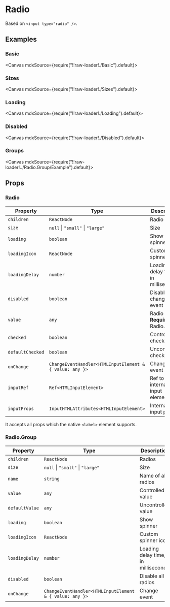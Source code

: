 
<Meta title="Forms/Radio" />

# Radio

Based on `<input type="radio" />`.

## Examples

### Basic

<Canvas mdxSource={require("!!raw-loader!./Basic").default}>
  <Story id="examples-radio--basic" />
</Canvas>

### Sizes

<Canvas mdxSource={require("!!raw-loader!./Sizes").default}>
  <Story id="examples-radio--sizes" />
</Canvas>

### Loading

<Canvas mdxSource={require("!!raw-loader!./Loading").default}>
  <Story id="examples-radio--loading" />
</Canvas>

### Disabled

<Canvas mdxSource={require("!!raw-loader!./Disabled").default}>
  <Story id="examples-radio--disabled" />
</Canvas>

### Groups

<Canvas mdxSource={require("!!raw-loader!../Radio.Group/Example").default}>
  <Story id="examples-radio-group--example" />
</Canvas>

## Props

### Radio

| Property         | Type                                                    | Description                              |
| ---------------- | ------------------------------------------------------- | ---------------------------------------- |
| `children`       | `ReactNode`                                             | Radio label                              |
| `size`           | `null` \| `"small"` \| `"large"`                        | Size                                     |
| `loading`        | `boolean`                                               | Show spinner                             |
| `loadingIcon`    | `ReactNode`                                             | Custom spinner icon                      |
| `loadingDelay`   | `number`                                                | Loading delay time, in milliseconds      |
| `disabled`       | `boolean`                                               | Disable change event                     |
| `value`          | `any`                                                   | Radio value. **Required** in Radio.Group |
| `checked`        | `boolean`                                               | Controlled checked                       |
| `defaultChecked` | `boolean`                                               | Uncontrolled checked                     |
| `onChange`       | `ChangeEventHandler<HTMLInputElement & { value: any }>` | Change event                             |
| `inputRef`       | `Ref<HTMLInputElement>`                                 | Ref to internal input element            |
| `inputProps`     | `InputHTMLAttributes<HTMLInputElement>`                 | Internal input props                     |

It accepts all props which the native `<label>` element supports.

### Radio.Group

| Property       | Type                                                    | Description                         |
| -------------- | ------------------------------------------------------- | ----------------------------------- |
| `children`     | `ReactNode`                                             | Radios                              |
| `size`         | `null` \| `"small"` \| `"large"`                        | Size                                |
| `name`         | `string`                                                | Name of all radios                  |
| `value`        | `any`                                                   | Controlled value                    |
| `defaultValue` | `any`                                                   | Uncontrolled value                  |
| `loading`      | `boolean`                                               | Show spinner                        |
| `loadingIcon`  | `ReactNode`                                             | Custom spinner icon                 |
| `loadingDelay` | `number`                                                | Loading delay time, in milliseconds |
| `disabled`     | `boolean`                                               | Disable all radios                  |
| `onChange`     | `ChangeEventHandler<HTMLInputElement & { value: any }>` | Change event                        |
